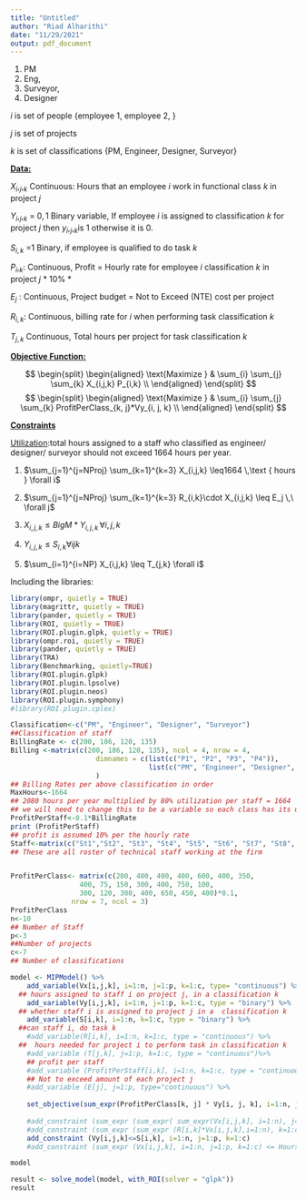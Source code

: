 ```yaml
---
title: "Untitled"
author: "Riad Alharithi"
date: "11/29/2021"
output: pdf_document
---
```


1.  PM
2.  Eng,
3.  Surveyor,
4.  Designer

$i$ is set of people {employee 1, employee 2, }

$j$ is set of projects

$k$ is set of classifications {PM, Engineer, Designer, Surveyor}

[**Data:**]{.ul}

$X_i,_j,_k$ Continuous: Hours that an employee $i$ work in functional class $k$ in project $j$

$Y_i,_j,_k$ = ${0, 1}$ Binary variable, If employee $i$ is assigned to classification $k$ for project $j$ then $y_i,_j,_k$is 1 otherwise it is 0.

$S_{i,k}$ =1 Binary, if employee is qualified to do task $k$

$P_i,_k$: Continuous, Profit = Hourly rate for employee $i$ classification $k$ in project $j$ * 10% *

$E_j$ : Continuous, Project budget = Not to Exceed (NTE) cost per project

$R_{i,k}$: Continuous, billing rate for $i$ when performing task classification $k$

$T_{j,k}$ Continuous,  Total hours per project for task classification $k$

[**Objective Function:**]{.ul}

$$
 \begin{split}
 \begin{aligned}
    \text{Maximize  }   &  \sum_{i} \sum_{j} \sum_{k} X_{i,j,k} P_{i,k} \\
 \end{aligned}
 \end{split}
$$
$$
 \begin{split}
 \begin{aligned}
    \text{Maximize  }   &  \sum_{i} \sum_{j} \sum_{k} ProfitPerClass_{k, j}*Vy_{i, j, k} \\
 \end{aligned}
 \end{split}
$$


[**Constraints**]{.ul}

[Utilization]{.ul}:total hours assigned to a staff who classified as engineer/ designer/ surveyor should not exceed 1664 hours per year.

1.  $\sum_{j=1}^{j=NProj} \sum_{k=1}^{k=3} X_{i,j,k} \leq1664 \,\text { hours } \forall i$

2.  $\sum_{j=1}^{j=NProj} \sum_{k=1}^{k=3} R_{i,k}\cdot X_{i,j,k} \leq E_j \,\ \forall j$

3.  $X_{i,j,k}\leq BigM * Y_{i,j,k} \,\forall i,j,k$

4.  $Y_{i,j,k}\leq S_{i,k} \forall i j k$

5.  $\sum_{i=1}^{i=NP} X_{i,j,k} \leq T_{j,k} \forall i$

Including the libraries:

```r
library(ompr, quietly = TRUE)
library(magrittr, quietly = TRUE)
library(pander, quietly = TRUE)
library(ROI, quietly = TRUE)
library(ROI.plugin.glpk, quietly = TRUE)
library(ompr.roi, quietly = TRUE)
library(pander, quietly = TRUE)
library(TRA)
library(Benchmarking, quietly=TRUE)
library(ROI.plugin.glpk)
library(ROI.plugin.lpsolve)
library(ROI.plugin.neos)
library(ROI.plugin.symphony)
#library(ROI.plugin.cplex)
```

```r
Classification<-c("PM", "Engineer", "Designer", "Surveyor")
##Classification of staff
BillingRate <- c(200, 186, 120, 135) 
Billing <-matrix(c(200, 186, 120, 135), ncol = 4, nrow = 4,
                     dimnames = c(list(c("P1", "P2", "P3", "P4")),
                                  list(c("PM", "Engineer", "Designer", "Surveyor")))
                     )
## Billing Rates per above classification in order
MaxHours<-1664
## 2080 hours per year multiplied by 80% utilization per staff = 1664
## we will need to change this to be a variable so each class has its ulitzation factor
ProfitPerStaff<-0.1*BillingRate
print (ProfitPerStaff)
## profit is assumed 10% per the hourly rate
Staff<-matrix(c("St1","St2", "St3", "St4", "St5", "St6", "St7", "St8", "St9", "St10"), ncol = 10)
## These are all roster of technical staff working at the firm 


ProfitPerClass<- matrix(c(200, 400, 400, 400, 600, 400, 350,
                 400, 75, 150, 300, 400, 750, 100,
                 300, 120, 300, 400, 650, 450, 400)*0.1,
               nrow = 7, ncol = 3)
ProfitPerClass
n<-10
## Number of Staff
p<-3
##Number of projects
c<-7
## Number of classifications
```


```r
model <- MIPModel() %>%
    add_variable(Vx[i,j,k], i=1:n, j=1:p, k=1:c, type= "continuous") %>%
  ## hours assigned to staff i on project j, in a classification k
    add_variable(Vy[i,j,k], i=1:n, j=1:p, k=1:c, type = "binary") %>%
  ## whether staff i is assigned to project j in a  classification k
    add_variable(S[i,k], i=1:n, k=1:c, type = "binary") %>%
  ##can staff i, do task k
    #add_variable(R[i,k], i=1:n, k=1:c, type = "continuous") %>%
  ##  hours needed for project i to perform task in classification k
    #add_variable (T[j,k], j=1:p, k=1:c, type = "continuous")%>%
    ## profit per staff
    #add_variable (ProfitPerStaff[i,k], i=1:n, k=1:c, type = "continuous")%>%
    ## Not to exceed amount of each project j
    #add_variable (E[j], j=1:p, type="continuous") %>%
    
    set_objective(sum_expr(ProfitPerClass[k, j] * Vy[i, j, k], i=1:n, j=1:3, k=1:c), "max") %>% 
    
    #add_constraint (sum_expr (sum_expr( sum_expr(Vx[i,j,k], i=1:n), j=1:p), k=1:c) <=1664) %>%
    #add_constraint (sum_expr (sum_expr (R[i,k]*Vx[i,j,k],i=1:n), k=1:c) <= E[j] , j=1:p) %>%
    add_constraint (Vy[i,j,k]<=S[i,k], i=1:n, j=1:p, k=1:c)
    #add_constraint (sum_expr (Vx[i,j,k], i=1:n, j=1:p, k=1:c) <= Hours[k, j], k=1:7, j=1:3)

model

result <- solve_model(model, with_ROI(solver = "glpk"))
result
```

